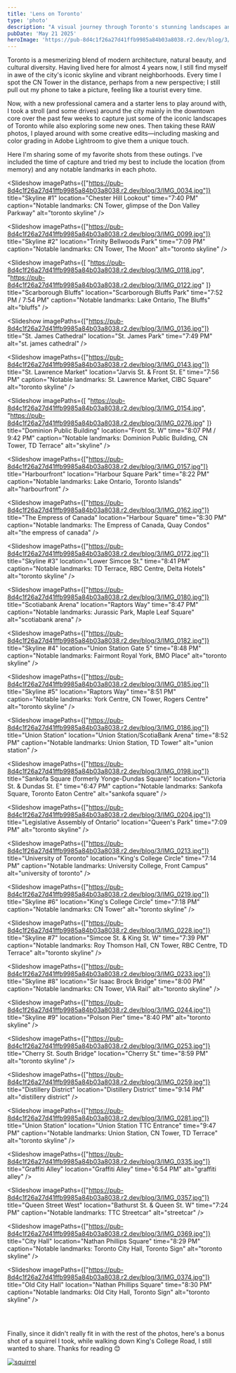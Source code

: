 ```yaml
---
title: 'Lens on Toronto'
type: 'photo'
description: "A visual journey through Toronto's stunning landscapes and cityscapes"
pubDate: 'May 21 2025'
heroImage: 'https://pub-8d4c1f26a27d41ffb9985a84b03a8038.r2.dev/blog/3/cover.jpg'
---
```



Toronto is a mesmerizing blend of modern architecture, natural beauty, and cultural diversity. Having lived here for almost 4 years now, I still find myself in awe of the city's iconic skyline and vibrant neighborhoods. Every time I spot the CN Tower in the distance, perhaps from a new perspective; I still pull out my phone to take a picture, feeling like a tourist every time.

Now, with a new professional camera and a starter lens to play around with, I took a stroll (and some drives) around the city mainly in the downtown core over the past few weeks to capture just some of the iconic landscapes of Toronto while also exploring some new ones. Then taking these RAW photos, I played around with some creative edits—including masking and color grading in Adobe Lightroom to give them a unique touch.

Here I'm sharing some of my favorite shots from these outings. I've included the time of capture and tried my best to include the location (from memory) and any notable landmarks in each photo.

<Slideshow 
  imagePaths={["https://pub-8d4c1f26a27d41ffb9985a84b03a8038.r2.dev/blog/3/IMG_0034.jpg"]}
  title="Skyline #1"
  location="Chester Hill Lookout"
  time="7:40 PM"
  caption="Notable landmarks: CN Tower, glimpse of the Don Valley Parkway"
  alt="toronto skyline"
/>

<Slideshow 
  imagePaths={["https://pub-8d4c1f26a27d41ffb9985a84b03a8038.r2.dev/blog/3/IMG_0099.jpg"]}
  title="Skyline #2"
  location="Trinity Bellwoods Park"
  time="7:09 PM"
  caption="Notable landmarks: CN Tower, The Moon"
  alt="toronto skyline"
/>

<Slideshow 
  imagePaths={[
    "https://pub-8d4c1f26a27d41ffb9985a84b03a8038.r2.dev/blog/3/IMG_0118.jpg",
    "https://pub-8d4c1f26a27d41ffb9985a84b03a8038.r2.dev/blog/3/IMG_0122.jpg"
  ]}
  title="Scarborough Bluffs"
  location="Scarborough Bluffs Park"
  time="7:52 PM / 7:54 PM"
  caption="Notable landmarks: Lake Ontario, The Bluffs"
  alt="bluffs"
/>

<Slideshow 
  imagePaths={["https://pub-8d4c1f26a27d41ffb9985a84b03a8038.r2.dev/blog/3/IMG_0136.jpg"]}
  title="St. James Cathedral"
  location="St. James Park"
  time="7:49 PM"
  alt="st. james cathedral"
/>

<Slideshow 
  imagePaths={["https://pub-8d4c1f26a27d41ffb9985a84b03a8038.r2.dev/blog/3/IMG_0143.jpg"]}
  title="St. Lawrence Market"
  location="Jarvis St. & Front St. E"
  time="7:56 PM"
  caption="Notable landmarks: St. Lawrence Market, CIBC Square"
  alt="toronto skyline"
/>

<Slideshow 
  imagePaths={[
    "https://pub-8d4c1f26a27d41ffb9985a84b03a8038.r2.dev/blog/3/IMG_0154.jpg",
    "https://pub-8d4c1f26a27d41ffb9985a84b03a8038.r2.dev/blog/3/IMG_0276.jpg"
  ]}
  title="Dominion Public Building"
  location="Front St. W"
  time="8:07 PM / 9:42 PM"
  caption="Notable landmarks: Dominion Public Building, CN Tower, TD Terrace"
  alt="skyline"
/>

<Slideshow 
  imagePaths={["https://pub-8d4c1f26a27d41ffb9985a84b03a8038.r2.dev/blog/3/IMG_0157.jpg"]}
  title="Harbourfront"
  location="Harbour Square Park"
  time="8:22 PM"
  caption="Notable landmarks: Lake Ontario, Toronto Islands"
  alt="harbourfront"
/>

<Slideshow 
  imagePaths={["https://pub-8d4c1f26a27d41ffb9985a84b03a8038.r2.dev/blog/3/IMG_0162.jpg"]}
  title="The Empress of Canada"
  location="Harbour Square"
  time="8:30 PM"
  caption="Notable landmarks: The Empress of Canada, Quay Condos"
  alt="the empress of canada"
/>

<Slideshow 
  imagePaths={["https://pub-8d4c1f26a27d41ffb9985a84b03a8038.r2.dev/blog/3/IMG_0172.jpg"]}
  title="Skyline #3"
  location="Lower Simcoe St."
  time="8:41 PM"
  caption="Notable landmarks: TD Terrace, RBC Centre, Delta Hotels"
  alt="toronto skyline"
/>

<Slideshow 
  imagePaths={["https://pub-8d4c1f26a27d41ffb9985a84b03a8038.r2.dev/blog/3/IMG_0180.jpg"]}
  title="Scotiabank Arena"
  location="Raptors Way"
  time="8:47 PM"
  caption="Notable landmarks: Jurassic Park, Maple Leaf Square"
  alt="scotiabank arena"
/>

<Slideshow 
  imagePaths={["https://pub-8d4c1f26a27d41ffb9985a84b03a8038.r2.dev/blog/3/IMG_0182.jpg"]}
  title="Skyline #4"
  location="Union Station Gate 5"
  time="8:48 PM"
  caption="Notable landmarks: Fairmont Royal York, BMO Place"
  alt="toronto skyline"
/>

<Slideshow 
  imagePaths={["https://pub-8d4c1f26a27d41ffb9985a84b03a8038.r2.dev/blog/3/IMG_0185.jpg"]}
  title="Skyline #5"
  location="Raptors Way"
  time="8:51 PM"
  caption="Notable landmarks: York Centre, CN Tower, Rogers Centre"
  alt="toronto skyline"
/>

<Slideshow 
  imagePaths={["https://pub-8d4c1f26a27d41ffb9985a84b03a8038.r2.dev/blog/3/IMG_0186.jpg"]}
  title="Union Station"
  location="Union Station/ScotiaBank Arena"
  time="8:52 PM"
  caption="Notable landmarks: Union Station, TD Tower"
  alt="union station"
/>

<Slideshow 
  imagePaths={["https://pub-8d4c1f26a27d41ffb9985a84b03a8038.r2.dev/blog/3/IMG_0198.jpg"]}
  title="Sankofa Square (formerly Yonge-Dundas Square)"
  location="Victoria St. & Dundas St. E"
  time="6:47 PM"
  caption="Notable landmarks: Sankofa Square, Toronto Eaton Centre"
  alt="sankofa square"
/>

<Slideshow 
  imagePaths={["https://pub-8d4c1f26a27d41ffb9985a84b03a8038.r2.dev/blog/3/IMG_0204.jpg"]}
  title="Legislative Assembly of Ontario"
  location="Queen's Park"
  time="7:09 PM"
  alt="toronto skyline"
/>

<Slideshow 
  imagePaths={["https://pub-8d4c1f26a27d41ffb9985a84b03a8038.r2.dev/blog/3/IMG_0213.jpg"]}
  title="University of Toronto"
  location="King's College Circle"
  time="7:14 PM"
  caption="Notable landmarks: University College, Front Campus"
  alt="university of toronto"
/>

<Slideshow 
  imagePaths={["https://pub-8d4c1f26a27d41ffb9985a84b03a8038.r2.dev/blog/3/IMG_0219.jpg"]}
  title="Skyline #6"
  location="King's College Circle"
  time="7:18 PM"
  caption="Notable landmarks: CN Tower"
  alt="toronto skyline"
/>

<Slideshow 
  imagePaths={["https://pub-8d4c1f26a27d41ffb9985a84b03a8038.r2.dev/blog/3/IMG_0228.jpg"]}
  title="Skyline #7"
  location="Simcoe St. & King St. W"
  time="7:39 PM"
  caption="Notable landmarks: Roy Thomson Hall, CN Tower, RBC Centre, TD Terrace"
  alt="toronto skyline"
/>

<Slideshow 
  imagePaths={["https://pub-8d4c1f26a27d41ffb9985a84b03a8038.r2.dev/blog/3/IMG_0233.jpg"]}
  title="Skyline #8"
  location="Sir Isaac Brock Bridge"
  time="8:00 PM"
  caption="Notable landmarks: CN Tower, VIA Rail"
  alt="toronto skyline"
/>

<Slideshow 
  imagePaths={["https://pub-8d4c1f26a27d41ffb9985a84b03a8038.r2.dev/blog/3/IMG_0244.jpg"]}
  title="Skyline #9"
  location="Polson Pier"
  time="8:40 PM"
  alt="toronto skyline"
/>

<Slideshow 
  imagePaths={["https://pub-8d4c1f26a27d41ffb9985a84b03a8038.r2.dev/blog/3/IMG_0253.jpg"]}
  title="Cherry St. South Bridge"
  location="Cherry St."
  time="8:59 PM"
  alt="toronto skyline"
/>

<Slideshow 
  imagePaths={["https://pub-8d4c1f26a27d41ffb9985a84b03a8038.r2.dev/blog/3/IMG_0259.jpg"]}
  title="Distillery District"
  location="Distillery District"
  time="9:14 PM"
  alt="distillery district"
/>

<Slideshow 
  imagePaths={["https://pub-8d4c1f26a27d41ffb9985a84b03a8038.r2.dev/blog/3/IMG_0281.jpg"]}
  title="Union Station"
  location="Union Station TTC Entrance"
  time="9:47 PM"
  caption="Notable landmarks: Union Station, CN Tower, TD Terrace"
  alt="toronto skyline"
/>

<Slideshow 
  imagePaths={["https://pub-8d4c1f26a27d41ffb9985a84b03a8038.r2.dev/blog/3/IMG_0335.jpg"]}
  title="Graffiti Alley"
  location="Graffiti Alley"
  time="6:54 PM"
  alt="graffiti alley"
/>

<Slideshow 
  imagePaths={["https://pub-8d4c1f26a27d41ffb9985a84b03a8038.r2.dev/blog/3/IMG_0357.jpg"]}
  title="Queen Street West"
  location="Bathurst St. & Queen St. W"
  time="7:24 PM"
  caption="Notable landmarks: TTC Streetcar"
  alt="streetcar"
/>

<Slideshow 
  imagePaths={["https://pub-8d4c1f26a27d41ffb9985a84b03a8038.r2.dev/blog/3/IMG_0369.jpg"]}
  title="City Hall"
  location="Nathan Phillips Square"
  time="8:29 PM"
  caption="Notable landmarks: Toronto City Hall, Toronto Sign"
  alt="toronto skyline"
/>

<Slideshow 
  imagePaths={["https://pub-8d4c1f26a27d41ffb9985a84b03a8038.r2.dev/blog/3/IMG_0374.jpg"]}
  title="Old City Hall"
  location="Nathan Phillips Square"
  time="8:30 PM"
  caption="Notable landmarks: Old City Hall, Toronto Sign"
  alt="toronto skyline"
/>

<p style="margin: 60px 0"></p>

Finally, since it didn't really fit in with the rest of the photos, here's a bonus shot of a squirrel I took, while walking down King's College Road, I still wanted to share. Thanks for reading 😊

[![squirrel](https://pub-8d4c1f26a27d41ffb9985a84b03a8038.r2.dev/blog/3/IMG_0222.jpg)](https://pub-8d4c1f26a27d41ffb9985a84b03a8038.r2.dev/blog/3/IMG_0222.jpg)